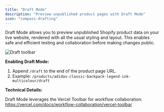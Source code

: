 ```yaml
---
title: "Draft Mode"
description: "Preview unpublished product pages with Draft Mode"
icon: "compass-drafting"
---
```


Draft Mode allows you to preview unpublished Shopify product data on your live website, rendered with all the usual styling and layout. This enables safe and efficient testing and collaboration before making changes public.

<Frame>
  <img className="block" src="/images/draft-toolbar.png" alt="Draft toolbar" />
</Frame>

**Enabling Draft Mode:**

1. Append `/draft` to the end of the product page URL.
2. Example: `/products/adidas-classic-backpack-legend-ink-multicolour/draft`

**Technical Details:**

Draft Mode leverages the Vercel Toolbar for workflow collaboration: https://vercel.com/docs/workflow-collaboration/vercel-toolbar

